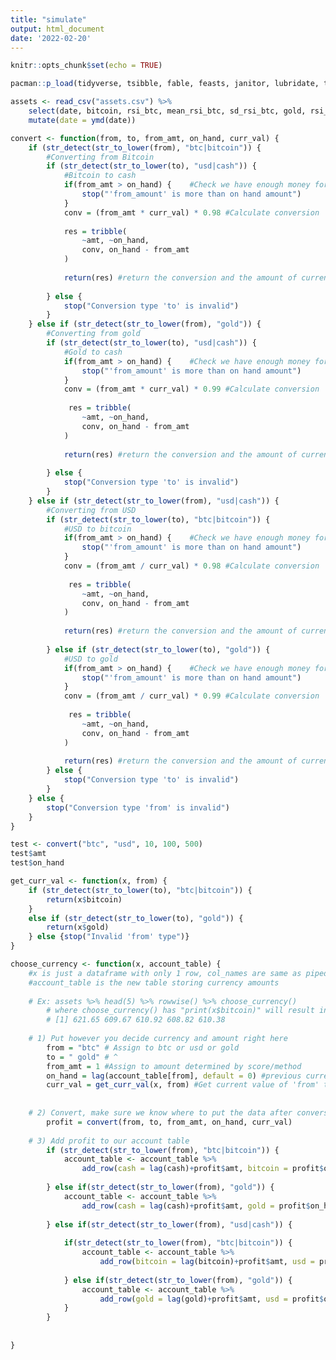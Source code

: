 ```yaml
---
title: "simulate"
output: html_document
date: '2022-02-20'
---
```


```r
knitr::opts_chunk$set(echo = TRUE)
```

```r
pacman::p_load(tidyverse, tsibble, fable, feasts, janitor, lubridate, tseries, TTR, xts, tsbox, quantmod, gridExtra)
```

```r
assets <- read_csv("assets.csv") %>% 
    select(date, bitcoin, rsi_btc, mean_rsi_btc, sd_rsi_btc, gold, rsi_gold, mean_rsi_gold, sd_rsi_gold) %>% 
    mutate(date = ymd(date))
```

```r
convert <- function(from, to, from_amt, on_hand, curr_val) {
    if (str_detect(str_to_lower(from), "btc|bitcoin")) {
        #Converting from Bitcoin
        if (str_detect(str_to_lower(to), "usd|cash")) {
            #Bitcoin to cash
            if(from_amt > on_hand) {    #Check we have enough money for the conversion
                stop("'from_amount' is more than on hand amount")
            }
            conv = (from_amt * curr_val) * 0.98 #Calculate conversion
            
            res = tribble(
                ~amt, ~on_hand,
                conv, on_hand - from_amt
            )
            
            return(res) #return the conversion and the amount of currency left over
            
        } else {
            stop("Conversion type 'to' is invalid")
        }
    } else if (str_detect(str_to_lower(from), "gold")) {
        #Converting from gold
        if (str_detect(str_to_lower(to), "usd|cash")) {
            #Gold to cash
            if(from_amt > on_hand) {    #Check we have enough money for the conversion
                stop("'from_amount' is more than on hand amount")
            }
            conv = (from_amt * curr_val) * 0.99 #Calculate conversion
            
             res = tribble(
                ~amt, ~on_hand,
                conv, on_hand - from_amt
            )
            
            return(res) #return the conversion and the amount of currency left over left over
            
        } else {
            stop("Conversion type 'to' is invalid")
        }
    } else if (str_detect(str_to_lower(from), "usd|cash")) {
        #Converting from USD
        if (str_detect(str_to_lower(to), "btc|bitcoin")) {
            #USD to bitcoin
            if(from_amt > on_hand) {    #Check we have enough money for the conversion
                stop("'from_amount' is more than on hand amount")
            }
            conv = (from_amt / curr_val) * 0.98 #Calculate conversion
            
             res = tribble(
                ~amt, ~on_hand,
                conv, on_hand - from_amt
            )
            
            return(res) #return the conversion and the amount of currency left over
            
        } else if (str_detect(str_to_lower(to), "gold")) {
            #USD to gold
            if(from_amt > on_hand) {    #Check we have enough money for the conversion
                stop("'from_amount' is more than on hand amount")
            }
            conv = (from_amt / curr_val) * 0.99 #Calculate conversion
            
             res = tribble(
                ~amt, ~on_hand,
                conv, on_hand - from_amt
            )
            
            return(res) #return the conversion and the amount of currency left over
        } else {
            stop("Conversion type 'to' is invalid")
        }
    } else {
        stop("Conversion type 'from' is invalid")
    }
}
```

```r
test <- convert("btc", "usd", 10, 100, 500)
test$amt
test$on_hand

```
```r
get_curr_val <- function(x, from) {
    if (str_detect(str_to_lower(to), "btc|bitcoin")) {
        return(x$bitcoin)
    }
    else if (str_detect(str_to_lower(to), "gold")) {
        return(x$gold)
    } else {stop("Invalid 'from' type")}
}
```



```r
choose_currency <- function(x, account_table) {
    #x is just a dataframe with only 1 row, col_names are same as piped in df
    #account_table is the new table storing currency amounts
    
    # Ex: assets %>% head(5) %>% rowwise() %>% choose_currency()
        # where choose_currency() has "print(x$bitcoin)" will result in:
        # [1] 621.65 609.67 610.92 608.82 610.38
    
    # 1) Put however you decide currency and amount right here
        from = "btc" # Assign to btc or usd or gold
        to = " gold" # ^
        from_amt = 1 #Assign to amount determined by score/method
        on_hand = lag(account_table[from], default = 0) #previous currency amount on hand
        curr_val = get_curr_val(x, from) #Get current value of 'from' type
            
    
    # 2) Convert, make sure we know where to put the data after conversion 
        profit = convert(from, to, from_amt, on_hand, curr_val)
        
    # 3) Add profit to our account table
        if (str_detect(str_to_lower(from), "btc|bitcoin")) {
            account_table <- account_table %>% 
                add_row(cash = lag(cash)+profit$amt, bitcoin = profit$on_hand, gold = lag(gold))
            
        } else if(str_detect(str_to_lower(from), "gold")) {
            account_table <- account_table %>% 
                add_row(cash = lag(cash)+profit$amt, gold = profit$on_hand, bitcoin = lag(Bitcoin))
            
        } else if(str_detect(str_to_lower(from), "usd|cash")) {
            
            if(str_detect(str_to_lower(from), "btc|bitcoin")) {
                account_table <- account_table %>% 
                    add_row(bitcoin = lag(bitcoin)+profit$amt, usd = profit$on_hand, gold = lag(gold))
                
            } else if(str_detect(str_to_lower(from), "gold")) {
                account_table <- account_table %>% 
                    add_row(gold = lag(gold)+profit$amt, usd = profit$on_hand, bitcoin = lag(bitcoin))
            }
        }
        
        
}
```

